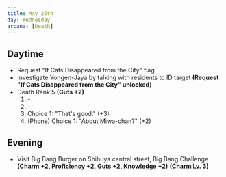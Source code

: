 ```yaml
---
title: May 25th
day: Wednesday
arcana: [Death]
---
```


## Daytime
- Request "If Cats Disappeared from the City" flag
- Investigate Yongen-Jaya by talking with residents to ID target **(Request "If Cats Disappeared from the City" unlocked)**
- Death Rank 5 **(Guts +2)**
    1. \-
    1. \-
    1. Choice 1: "That's good." (+3)
    1. (Phone) Choice 1: "About Miwa-chan?" (+2)

## Evening
- Visit Big Bang Burger on Shibuya central street, Big Bang Challenge **(Charm +2, Proficiency +2, Guts +2, Knowledge +2)** **(Charm Lv. 3)**